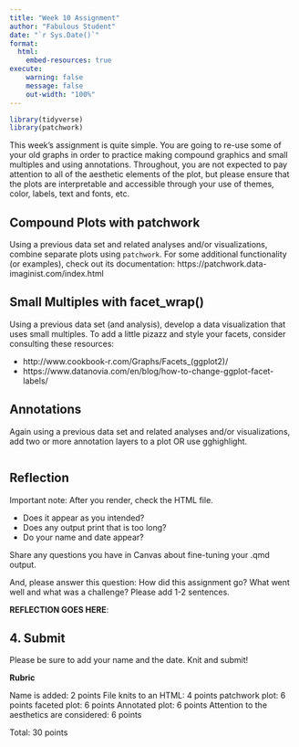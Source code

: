 ```yaml
---
title: "Week 10 Assignment"
author: "Fabulous Student"
date: "`r Sys.Date()`"
format:
  html:
    embed-resources: true
execute:
    warning: false
    message: false
    out-width: "100%"
---
```


```r
library(tidyverse)
library(patchwork)
```

This week's assignment is quite simple. You are going to re-use some of your old graphs in order to practice making compound graphics and small multiples and using annotations. Throughout, you are not expected to pay attention to all of the aesthetic elements of the plot, but please ensure that the plots are interpretable and accessible through your use of themes, color, labels, text and fonts, etc.

## Compound Plots with patchwork

Using a previous data set and related analyses and/or visualizations, combine separate plots using `patchwork`. For some additional functionality (or examples), check out its documentation: https://patchwork.data-imaginist.com/index.html



## Small Multiples with facet_wrap()

Using a previous data set (and analysis), develop a data visualization that uses small multiples. To add a little pizazz and style your facets, consider consulting these resources:

- http://www.cookbook-r.com/Graphs/Facets_(ggplot2)/
- https://www.datanovia.com/en/blog/how-to-change-ggplot-facet-labels/


## Annotations

Again using a previous data set and related analyses and/or visualizations, add two or more annotation layers to a plot OR use gghighlight.


```r

```

## Reflection

Important note: After you render, check the HTML file. 

- Does it appear as you intended?
- Does any output print that is too long?
- Do your name and date appear?

Share any questions you have in Canvas about fine-tuning your .qmd output.

And, please answer this question: How did this assignment go? What went well and what was a challenge? Please add 1-2 sentences.

**REFLECTION GOES HERE**:

## 4. Submit

Please be sure to add your name and the date. Knit and submit!

**Rubric**

Name is added: 2 points
File knits to an HTML: 4 points
patchwork plot: 6 points
faceted plot: 6 points
Annotated plot: 6 points
Attention to the aesthetics are considered: 6 points

Total: 30 points
